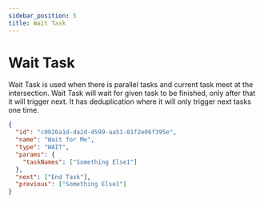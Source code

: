 ```yaml
---
sidebar_position: 5
title: Wait Task
---
```


# Wait Task

Wait Task is used when there is parallel tasks and current task meet at the intersection. Wait Task will wait for given task to be finished, only after that it will trigger next. It has deduplication where it will only trigger next tasks one time.

```json title="Wait Task Example"
{
  "id": "c0026a1d-da2d-4599-aa51-81f2e06f395e",
  "name": "Wait for Me",
  "type": "WAIT",
  "params": {
    "taskNames": ["Something Else1"]
  },
  "next": ["End Task"],
  "previous": ["Something Else1"]
}
```
